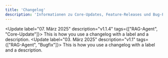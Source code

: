 ```yaml
---
title: 'Changelog'
description: 'Informationen zu Core-Updates, Feature-Releases und Bug-Fixes.'
---
```


<Update label="07. März 2025" description="v1.1.4" tags={["RAG-Agent", "Core-Update"]}>
  This is how you use a changelog with a label 
  and a description.
</Update>
<Update label="03. März 2025" description="v1.1" tags={["RAG-Agent", "Bugfix"]}>
  This is how you use a changelog with a label 
  and a description.
</Update>